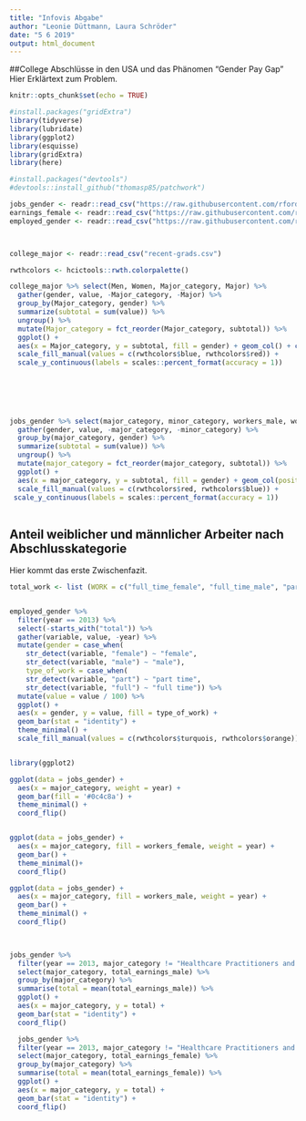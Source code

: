```yaml
---
title: "Infovis Abgabe"
author: "Leonie Düttmann, Laura Schröder"
date: "5 6 2019"
output: html_document
---
```


##College Abschlüsse in den USA und das Phänomen "Gender Pay Gap"
Hier Erklärtext zum Problem.
```r
knitr::opts_chunk$set(echo = TRUE)

#install.packages("gridExtra")
library(tidyverse)
library(lubridate)
library(ggplot2)
library(esquisse)
library(gridExtra)
library(here)

#install.packages("devtools")
#devtools::install_github("thomasp85/patchwork")
```


```r
jobs_gender <- readr::read_csv("https://raw.githubusercontent.com/rfordatascience/tidytuesday/master/data/2019/2019-03-05/jobs_gender.csv")
earnings_female <- readr::read_csv("https://raw.githubusercontent.com/rfordatascience/tidytuesday/master/data/2019/2019-03-05/earnings_female.csv") 
employed_gender <- readr::read_csv("https://raw.githubusercontent.com/rfordatascience/tidytuesday/master/data/2019/2019-03-05/employed_gender.csv") 



college_major <- readr::read_csv("recent-grads.csv")

rwthcolors <- hcictools::rwth.colorpalette()

```

```r

college_major %>% select(Men, Women, Major_category, Major) %>% 
  gather(gender, value, -Major_category, -Major) %>% 
  group_by(Major_category, gender) %>% 
  summarize(subtotal = sum(value)) %>%
  ungroup() %>% 
  mutate(Major_category = fct_reorder(Major_category, subtotal)) %>% 
  ggplot() +
  aes(x = Major_category, y = subtotal, fill = gender) + geom_col() + coord_flip() +
  scale_fill_manual(values = c(rwthcolors$blue, rwthcolors$red)) +
  scale_y_continuous(labels = scales::percent_format(accuracy = 1)) 
  
  
  
  


jobs_gender %>% select(major_category, minor_category, workers_male, workers_female) %>% 
  gather(gender, value, -major_category, -minor_category) %>% 
  group_by(major_category, gender) %>% 
  summarize(subtotal = sum(value)) %>% 
  ungroup() %>% 
  mutate(major_category = fct_reorder(major_category, subtotal)) %>% 
  ggplot() +
  aes(x = major_category, y = subtotal, fill = gender) + geom_col(position = "dodge") + coord_flip() +
  scale_fill_manual(values = c(rwthcolors$red, rwthcolors$blue)) +
 scale_y_continuous(labels = scales::percent_format(accuracy = 1)) 
  


```

## Anteil weiblicher und männlicher Arbeiter nach Abschlusskategorie
Hier kommt das erste Zwischenfazit.

```r

total_work <- list (WORK = c("full_time_female", "full_time_male", "part_time_female", "part_time_male"))


employed_gender %>% 
  filter(year == 2013) %>% 
  select(-starts_with("total")) %>% 
  gather(variable, value, -year) %>%
  mutate(gender = case_when(
    str_detect(variable, "female") ~ "female",
    str_detect(variable, "male") ~ "male"),
    type_of_work = case_when(
    str_detect(variable, "part") ~ "part time",
    str_detect(variable, "full") ~ "full time")) %>%  
  mutate(value = value / 100) %>% 
  ggplot() +
  aes(x = gender, y = value, fill = type_of_work) + 
  geom_bar(stat = "identity") +
  theme_minimal() +
  scale_fill_manual(values = c(rwthcolors$turquois, rwthcolors$orange)) 



```


```r
library(ggplot2)

ggplot(data = jobs_gender) +
  aes(x = major_category, weight = year) +
  geom_bar(fill = '#0c4c8a') +
  theme_minimal() + 
  coord_flip()


ggplot(data = jobs_gender) +
  aes(x = major_category, fill = workers_female, weight = year) +
  geom_bar() +
  theme_minimal()+
  coord_flip()

ggplot(data = jobs_gender) +
  aes(x = major_category, fill = workers_male, weight = year) +
  geom_bar() +
  theme_minimal() + 
  coord_flip()

  
```


```r


jobs_gender %>% 
  filter(year == 2013, major_category != "Healthcare Practitioners and Technical") %>%
  select(major_category, total_earnings_male) %>% 
  group_by(major_category) %>% 
  summarise(total = mean(total_earnings_male)) %>% 
  ggplot() +
  aes(x = major_category, y = total) +
  geom_bar(stat = "identity") +
  coord_flip() 

  jobs_gender %>% 
  filter(year == 2013, major_category != "Healthcare Practitioners and Technical") %>%
  select(major_category, total_earnings_female) %>% 
  group_by(major_category) %>% 
  summarise(total = mean(total_earnings_female)) %>% 
  ggplot() +
  aes(x = major_category, y = total) +
  geom_bar(stat = "identity") +
  coord_flip() 


 
```

